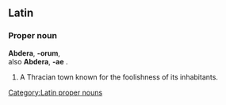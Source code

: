 ==Latin==

===Proper noun===
{{Wikisource1911Enc|Abdera}}
'''Abdera''', '''-orum''', {{n}} {{p}} <br>
also '''Abdera''', '''-ae''' {{f}}.
# A Thracian town known for the foolishness of its inhabitants.

[[Category:Latin proper nouns]]